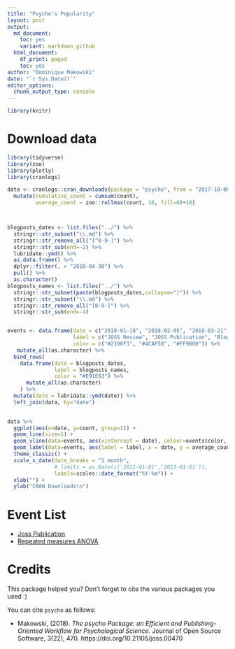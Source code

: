 ```yaml
---
title: "Psycho's Popularity"
layout: post
output:
  md_document:
    toc: yes
    variant: markdown_github
  html_document:
    df_print: paged
    toc: yes
author: "Dominique Makowski"
date: "`r Sys.Date()`"
editor_options: 
  chunk_output_type: console
---
```



```r
library(knitr)
```

# Download data

```r
library(tidyverse)
library(zoo)
library(plotly)
library(cranlogs)

data <- cranlogs::cran_downloads(package = "psycho", from = "2017-10-06") %>% 
  mutate(cumulative_count = cumsum(count),
         average_count = zoo::rollmax(count, 10, fill=0)+10)



blogposts_dates <- list.files("../") %>% 
  stringr::str_subset("\\.md") %>% 
  stringr::str_remove_all("[^0-9-]") %>% 
  stringr::str_sub(end=-2) %>% 
  lubridate::ymd() %>% 
  as.data.frame() %>% 
  dplyr::filter(. > "2018-04-30") %>% 
  pull() %>% 
  as.character()
blogposts_names <- list.files("../") %>% 
  stringr::str_subset(paste(blogposts_dates,collapse="|")) %>% 
  stringr::str_subset("\\.md") %>% 
  stringr::str_remove_all("[0-9-]") %>% 
  stringr::str_sub(end=-4) 


events <- data.frame(date = c("2018-01-10", "2018-02-05", "2018-03-21"),
                     label = c("JOSS Review", "JOSS Publication", "Blog Creation"),
                     color = c("#2196F3", "#4CAF50", "#FF9800")) %>% 
   mutate_all(as.character) %>% 
  bind_rows(
    data.frame(date = blogposts_dates,
               label = blogposts_names,
               color = "#E91E63") %>% 
      mutate_all(as.character)
    ) %>% 
  mutate(date = lubridate::ymd(date)) %>% 
  left_join(data, by="date")
 
```

```r
data %>% 
  ggplot(aes(x=date, y=count, group=1)) +
  geom_line(size=1) +
  geom_vline(data=events, aes(xintercept = date), colour=events$color, size=1) +
  geom_label(data=events, aes(label = label, x = date, y = average_count), fill = events$color, colour = "white", fontface="bold") +
  theme_classic() +
  scale_x_date(date_breaks = "1 month", 
               # limits = as.Date(c('2011-01-01','2013-01-01')),
               labels=scales::date_format("%Y-%m")) +
  xlab("") +
  ylab("CRAN Downloads\n")
```

# Event List

<!-- links to blog posts -->
- [Joss Publication]()
- [Repeated measures ANOVA]()


# Credits

This package helped you? Don't forget to cite the various packages you used :)

You can cite `psycho` as follows:

- Makowski, (2018). *The psycho Package: an Efficient and Publishing-Oriented Workflow for Psychological Science*. Journal of Open Source Software, 3(22), 470. https://doi.org/10.21105/joss.00470
